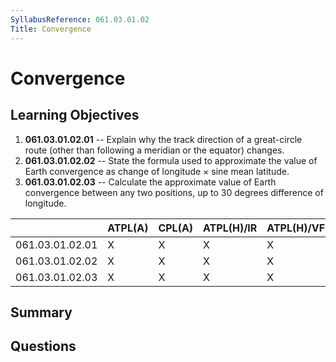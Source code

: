 ```yaml
---
SyllabusReference: 061.03.01.02
Title: Convergence
---
```


# Convergence

## Learning Objectives

1.  **061.03.01.02.01** -- Explain why the track direction of a great-circle
    route (other than following a meridian or the equator) changes.
2.  **061.03.01.02.02** -- State the formula used to approximate the value of
    Earth convergence as change of longitude × sine mean latitude.
3.  **061.03.01.02.03** -- Calculate the approximate value of Earth convergence
    between any two positions, up to 30 degrees difference of longitude.

|                 | ATPL(A) | CPL(A) | ATPL(H)/IR | ATPL(H)/VFR | CPL(H) | IR | CBIR(A) |
| --------------- | ------- | ------ | ---------- | ----------- | ------ | -- | ------- |
| 061.03.01.02.01 | X       | X      | X          | X           | X      |    |         |
| 061.03.01.02.02 | X       | X      | X          | X           | X      |    |         |
| 061.03.01.02.03 | X       | X      | X          | X           | X      |    |         |

## Summary

## Questions
